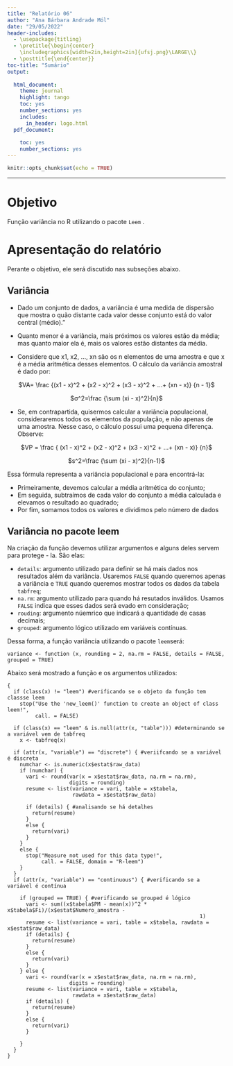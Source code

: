 ```yaml
---
title: "Relatório 06"
author: "Ana Bárbara Andrade Mól"
date: "29/05/2022"
header-includes:
  - \usepackage{titling}
  - \pretitle{\begin{center}
    \includegraphics[width=2in,height=2in]{ufsj.png}\LARGE\\}
  - \posttitle{\end{center}}
toc-title: "Sumário"
output:
  
  html_document:
    theme: journal
    highlight: tango
    toc: yes
    number_sections: yes
    includes:
      in_header: logo.html
  pdf_document:
    
    toc: yes
    number_sections: yes
---
```


```r
knitr::opts_chunk$set(echo = TRUE)
```
--- 

# Objetivo

Função variância no R utilizando o pacote  `Leem` .

# Apresentação do relatório

Perante o objetivo, ele será discutido nas subseções abaixo.

## Variância

  - Dado um conjunto de dados, a variância é uma medida de dispersão que mostra o quão distante cada valor desse conjunto está do valor central (médio)."

  - Quanto menor é a variância, mais próximos os valores estão da média; mas quanto maior ela é, mais os valores estão distantes da média.
  
  - Considere que x1, x2, …, xn são os n elementos de uma amostra e que x é a média aritmética desses elementos. O cálculo da variância amostral é dado por:
  
  <center>
  
  $VA= \frac {(x1 - x)^2 + (x2 - x)^2 + (x3 - x)^2 + ...+ (xn - x)} {n - 1}$
  
  $σ^2=\frac {\sum (xi - x)^2}{n}$
  
  </center>
  

  - Se, em contrapartida, quisermos calcular a variância populacional, consideraremos todos os elementos da população, e não apenas de uma amostra. Nesse caso, o cálculo possui uma pequena diferença. Observe:

  <center>
  $VP = \frac { (x1 - x)^2 + (x2 - x)^2 + (x3 - x)^2 + ...+ (xn - x)} {n}$
  
  $s^2=\frac {\sum (xi - x)^2}{n-1}$
  </center>
  
Essa fórmula representa a variância populacional e para encontrá-la:
  
  - Primeiramente, devemos calcular a média aritmética do conjunto;
  - Em seguida, subtraímos de cada valor do conjunto a média calculada e elevamos o resultado ao quadrado;
  - Por fim, somamos todos os valores e dividimos pelo número de dados

## Variância no pacote leem 

Na criação da função devemos utilizar argumentos e alguns deles servem para protege - la. São elas: 

  - `details`: argumento utilizado para definir se há mais dados nos resultados além da variância. Usaremos `FALSE` quando queremos apenas a variância e `TRUE` quando queremos mostrar todos os dados da tabela `tabfreq`;
  - `na.rm`: argumento utilizado para quando há resutados inválidos. Usamos `FALSE` indica que esses dados será evado em consideração;
  - `rouding`: argumento núemrico que indicará a quantidade de casas decimais;
  - `grouped`: argumento lógico utilizado em variáveis contínuas. 

Dessa forma, a função variância utilizando o pacote `leem`será: 

`variance <- function (x, rounding = 2, na.rm = FALSE, details = FALSE, grouped = TRUE)`

Abaixo será mostrado a função e os argumentos utilizados:


```
{
  if (class(x) != "leem") #verificando se o objeto da função tem classse leem
    stop("Use the 'new_leem()' function to create an object of class leem!", 
         call. = FALSE) 
         
  if (class(x) == "leem" & is.null(attr(x, "table"))) #determinando se a variável vem de tabfreq 
    x <- tabfreq(x)
    
  if (attr(x, "variable") == "discrete") { #veriifcando se a variável é discreta
    numchar <- is.numeric(x$estat$raw_data)
    if (numchar) {
      vari <- round(var(x = x$estat$raw_data, na.rm = na.rm), 
                    digits = rounding)
      resume <- list(variance = vari, table = x$tabela, 
                     rawdata = x$estat$raw_data)
                     
      if (details) { #analisando se há detalhes 
        return(resume)
      }
      else {
        return(vari)
      }
    }
    else {
      stop("Measure not used for this data type!", 
           call. = FALSE, domain = "R-leem")
    }
  }
  if (attr(x, "variable") == "continuous") { #verificando se a variável é contínua
  
    if (grouped == TRUE) { #verificando se grouped é lógico
      vari <- sum((x$tabela$PM - mean(x))^2 * x$tabela$Fi)/(x$estat$Numero_amostra - 
                                                              1)
      resume <- list(variance = vari, table = x$tabela, rawdata = x$estat$raw_data)
      if (details) {
        return(resume)
      }
      else {
        return(vari)
      }
    } else {
      vari <- round(var(x = x$estat$raw_data, na.rm = na.rm), 
                    digits = rounding)
      resume <- list(variance = vari, table = x$tabela, 
                     rawdata = x$estat$raw_data)
      if (details) {
        return(resume)
      }
      else {
        return(vari)
      }
      
    }
  }
}



```
